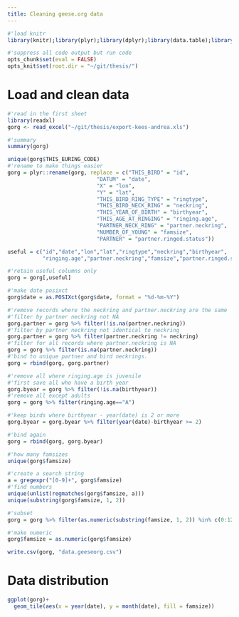 ```yaml
---
title: Cleaning geese.org data
---
```

```r
#'load knitr
library(knitr);library(plyr);library(dplyr);library(data.table);library(purrr);library(ggplot2);library(readxl)

#'suppress all code output but run code
opts_chunk$set(eval = FALSE)
opts_knit$set(root.dir = "~/git/thesis/")
```

# Load and clean data

```r
#'read in the first sheet
library(readxl)
gorg <- read_excel("~/git/thesis/export-kees-andrea.xls")

#'summary
summary(gorg)

unique(gorg$THIS_EURING_CODE)
#'rename to make things easier
gorg = plyr::rename(gorg, replace = c("THIS_BIRD" = "id",
                            "DATUM" = "date",
                            "X" = "lon",
                            "Y" = "lat",
                            "THIS_BIRD_RING_TYPE" = "ringtype",
                            "THIS_BIRD_NECK_RING" = "neckring",
                            "THIS_YEAR_OF_BIRTH" = "birthyear",
                            "THIS_AGE_AT_RINGING" = "ringing.age",
                            "PARTNER_NECK_RING" = "partner.neckring",
                            "NUMBER_OF_YOUNG" = "famsize",
                            "PARTNER" = "partner.ringed.status"))

useful = c("id","date","lon","lat","ringtype","neckring","birthyear",
           "ringing.age","partner.neckring","famsize","partner.ringed.status")

#'retain useful columns only
gorg = gorg[,useful]

#'make date posixct
gorg$date = as.POSIXct(gorg$date, format = "%d-%m-%Y")
```

```r
#'remove records where the neckring and partner.neckring are the same
#'filter by partner neckring not NA
gorg.partner = gorg %>% filter(!is.na(partner.neckring))
#'filter by partner neckring not identical to neckring
gorg.partner = gorg %>% filter(partner.neckring != neckring)
#'filter for all records where partner.neckring is NA
gorg = gorg %>% filter(is.na(partner.neckring))
#'bind to unique partner and bird neckrings.
gorg = rbind(gorg, gorg.partner)
```

```r
#'remove all where ringing.age is juvenile
#'first save all who have a birth year
gorg.byear = gorg %>% filter(!is.na(birthyear))
#'remove all except adults
gorg = gorg %>% filter(ringing.age=="A")

#'keep birds where birthyear - year(date) is 2 or more
gorg.byear = gorg.byear %>% filter(year(date)-birthyear >= 2)

#'bind again
gorg = rbind(gorg, gorg.byear)
```

```r
#'how many famsizes
unique(gorg$famsize)

#'create a search string
a = gregexpr("[0-9]+", gorg$famsize)
#'find numbers
unique(unlist(regmatches(gorg$famsize, a)))
unique(substring(gorg$famsize, 1, 2))

#'subset
gorg = gorg %>% filter(as.numeric(substring(famsize, 1, 2)) %in% c(0:12))

#'make numeric
gorg$famsize = as.numeric(gorg$famsize)
```

```r
write.csv(gorg, "data.geeseorg.csv")
```


# Data distribution

```r
ggplot(gorg)+
  geom_tile(aes(x = year(date), y = month(date), fill = famsize))
```

